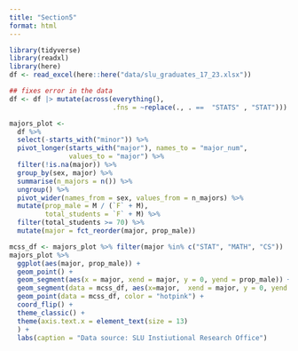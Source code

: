 ```yaml
---
title: "Section5"
format: html
---
```



```r
library(tidyverse)
library(readxl)
library(here)
df <- read_excel(here::here("data/slu_graduates_17_23.xlsx"))

## fixes error in the data
df <- df |> mutate(across(everything(),
                          .fns = ~replace(., . ==  "STATS" , "STAT")))
```
```r
majors_plot <- 
  df %>% 
  select(-starts_with("minor")) %>%
  pivot_longer(starts_with("major"), names_to = "major_num",
               values_to = "major") %>%
  filter(!is.na(major)) %>%
  group_by(sex, major) %>%
  summarise(n_majors = n()) %>%
  ungroup() %>%
  pivot_wider(names_from = sex, values_from = n_majors) %>%
  mutate(prop_male = M / (`F` + M),
         total_students = `F` + M) %>%
  filter(total_students >= 70) %>%
  mutate(major = fct_reorder(major, prop_male))
```

```r
mcss_df <- majors_plot %>% filter(major %in% c("STAT", "MATH", "CS"))
majors_plot %>%
  ggplot(aes(major, prop_male)) +
  geom_point() +
  geom_segment(aes(x = major, xend = major, y = 0, yend = prop_male)) +
  geom_segment(data = mcss_df, aes(x=major,  xend = major, y = 0, yend = prop_male), color = "green") +
  geom_point(data = mcss_df, color = "hotpink") +
  coord_flip() +
  theme_classic() +
  theme(axis.text.x = element_text(size = 13)
  ) +
  labs(caption = "Data source: SLU Instiutional Research Office")

```













